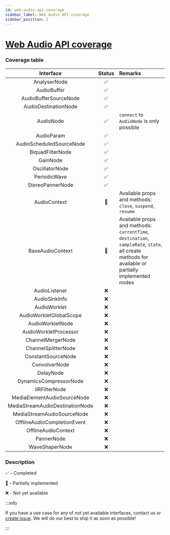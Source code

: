 ```yaml
---
id: web-audio-api-coverage
sidebar_label: Web Audio API coverage
sidebar_position: 2
---
```


# [Web Audio API coverage](https://developer.mozilla.org/en-US/docs/Web/API/Web_Audio_API)

### Coverage table

| Interface | Status | Remarks |
| :-------: | :----: | :------ |
| AnalyserNode | ✅ |
| AudioBuffer | ✅ |
| AudioBufferSourceNode | ✅ |
| AudioDestinationNode | ✅ |
| AudioNode | ✅ | `connect` to `AudioNode` is only possible |
| AudioParam | ✅ |
| AudioScheduledSourceNode | ✅ |
| BiquadFilterNode | ✅ |
| GainNode | ✅ |
| OscillatorNode | ✅ |
| PeriodicWave | ✅ |
| StereoPannerNode | ✅ |
| AudioContext | 🚧 | Available props and methods: `close`, `suspend`, `resume` |
| BaseAudioContext | 🚧 | Available props and methods: `currentTime`, `destination`, `sampleRate`, `state`, all create methods for available or partially implemented nodes |
| AudioListener | ❌ |
| AudioSinkInfo | ❌ |
| AudioWorklet | ❌ |
| AudioWorkletGlobalScope | ❌ |
| AudioWorkletNode | ❌ |
| AudioWorkletProcessor | ❌ |
| ChannelMergerNode | ❌ |
| ChannelSplitterNode | ❌ |
| ConstantSourceNode | ❌ |
| ConvolverNode | ❌ |
| DelayNode | ❌ |
| DynamicsCompressorNode | ❌ |
| IIRFilterNode | ❌ |
| MediaElementAudioSourceNode | ❌ |
| MediaStreamAudioDestinationNode | ❌ |
| MediaStreamAudioSourceNode | ❌ |
| OfflineAudioCompletionEvent | ❌ |
| OfflineAudioContext | ❌ |
| PannerNode | ❌ |
| WaveShaperNode | ❌ |

### Description

✅ - Completed

🚧 - Partially implemented

❌ - Not yet available

:::info

If you have a use case for any of not yet available interfaces,
contact us or [create issue](https://github.com/software-mansion-labs/react-native-audio-api).
We will do our best to ship it as soon as possible!

:::
